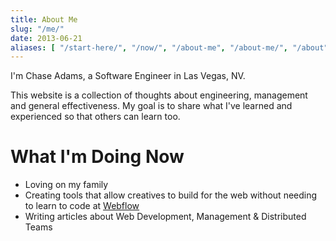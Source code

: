 ```yaml
---
title: About Me
slug: "/me/"
date: 2013-06-21
aliases: [ "/start-here/", "/now/", "/about-me", "/about-me/", "/about", "/about/"]
---
```


I'm Chase Adams, a Software Engineer in Las Vegas, NV.

This website is a collection of thoughts about engineering, management and general effectiveness. My goal is to share what I've learned and experienced so that others can learn too.

# What I'm Doing Now

- Loving on my family
- Creating tools that allow creatives to build for the web without needing to learn to code at [Webflow](https://webflow.com)
- Writing articles about Web Development, Management & Distributed Teams
